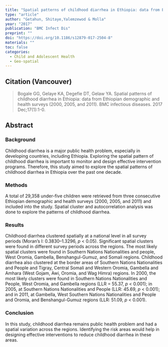 ```yaml
---
title: "Spatial patterns of childhood diarrhea in Ethiopia: data from Ethiopian demographic and health surveys (2000, 2005, and 2011)."
type: "article"
author: "Getahun, Shitaye,Yalemzewod & Molla"
year: "2017"
publication: "BMC Infect Dis"
preprint: ""
doi: "https://doi.org/10.1186/s12879-017-2504-8"
materials: ""
toc: false
categories:
  - Child and Adolescent Health
  - Geo-spatial
---
```


## Citation (Vancouver)

> Bogale GG, Gelaye KA, Degefie DT, Gelaw YA. Spatial patterns of childhood diarrhea in Ethiopia: data from Ethiopian demographic and health surveys (2000, 2005, and 2011). BMC infectious diseases. 2017 Dec;17(1):1-0.

## Abstract

### Background

Childhood diarrhea is a major public health problem, especially in developing countries, including Ethiopia. Exploring the spatial pattern of childhood diarrhea is important to monitor and design effective intervention programs. Therefore, this study aimed to explore the spatial patterns of childhood diarrhea in Ethiopia over the past one decade.

### Methods

A total of 29,358 under-five children were retrieved from three consecutive Ethiopian demographic and health surveys (2000, 2005, and 2011) and included into the study. Spatial cluster and autocorrelation analysis was done to explore the patterns of childhood diarrhea.

### Results

Childhood diarrhea clustered spatially at a national level in all survey periods (Moran's I: 0.3830--1.3296, *p* \< 0.05). Significant spatial clusters were found in different survey periods across the regions. The most likely spatial clusters were found in Southern Nations Nationalities and people, West Oromia, Gambella, Benshangul-Gumuz, and Somali regions. Childhood diarrhea also clustered at the border areas of Southern Nations Nationalities and People and Tigray, Central Somali and Western Oromia, Gambella and Amhara (West Gojam, Awi, Oromia, and Wag Himra) regions. In 2000, the most likely clusters were found in Southern Nations Nationalities and People, West Oromia, and Gambella regions (LLR = 55.37, *p* \< 0.001); in 2005, at Southern Nations Nationalities and People (LLR: 45.69, *p* \< 0.001); and in 2011, at Gambella, West Southern Nations Nationalities and People and Oromia, and Benshangul-Gumuz regions (LLR: 51.09, *p* \< 0.001).

### Conclusion

In this study, childhood diarrhea remains public health problem and had a spatial variation across the regions. Identifying the risk areas would help in designing effective interventions to reduce childhood diarrhea in these areas.
